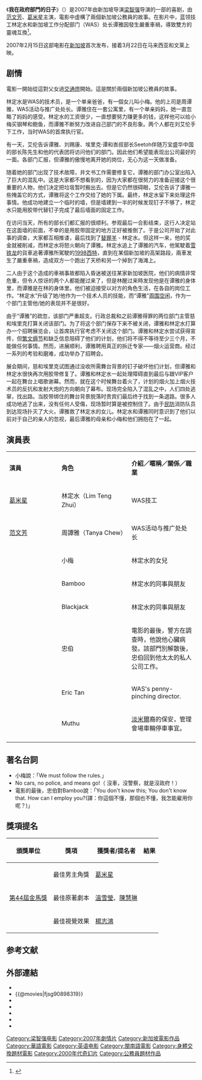 {{refimprove|time=2014-09-17T14:05:32+00:00}}
{{Infobox Film
| name               = 我在政府部門的日子
| original_name      = {{lang|en|Just Follow Law}}
| image              = Wo Zai Zheng Fu Bu Men De Ri Zi poster (Original Singapore Version).jpg
| director           = [[梁智强|梁智强]]
| producer           = [[梁福超|梁福超]]<br/>[[王玉萍|王玉萍]]<br/>[[邱淑敏|邱淑敏]]
| producer_2         = [[陳佩媚|陳佩媚]]<br/>[[何振豪|何振豪]]
| writer             = [[温雪瑩|温雪瑩]]<br/>[[陳慧琳_(編劇)|陳慧琳]]
| story              = [[梁智強|梁智強]]<br/>[[巫培雙|巫培雙]]<br/>[[胡鶴譯|胡鶴譯]]
| starring           = [[葛米星|葛米星]]<br/>[[范文芳|范文芳]]
| music              = {{lang|en|Ocean Butterflies Music Pte Ltd}}
| cinematography     = [[林國華|林國華]] (H.K.S.C.)
| editing            = [[餘潔明|餘潔明]]<br/>[[施忠明|施忠明]]
| production_company = '''出品：'''<br/>{{lang|en|J Team Productions}}<br/>新格媒體<br/>'''製作：'''<br/>{{lang|en|Innoform Media}}
| distributor        = Golden Village Pictures
| released           = 2007年2月15日：<br/>在新加坡上映
| runtime            = 112 分钟
| country            = {{新加坡電影}}
| language           = [[新加坡英語|新加坡英語]]、[[華語|華語]]、[[新加坡福建話|閩南話]]
| budget             = 
| gross              = 
}}
《'''我在政府部門的日子'''》（{{lang-en|'''Just Follow Law'''}}）是2007年由新加坡导演[[梁智强|梁智强]]导演的一部的喜剧，由[[范文芳|范文芳]]、[[葛米星|葛米星]]主演，電影中虛構了兩個新加坡公務員的故事。在影片中，蓝领技工林定水和新加坡工作分配部门（WAS）处长谭雅因發生嚴重車禍，導致雙方的靈魂互換<ref name="variety">{{cite news|url=http://www.variety.com/article/VR1117953434.html?categoryid=13&cs=1|title=Pair find 'Follow' distribs for Asia|last=Osborne|first=Magz|date=6 November 2006|publisher=[[Variety.com|Variety.com]]|accessdate=2008-12-06|archive-date=2008-10-11|archive-url=https://web.archive.org/web/20081011233250/http://www.variety.com/article/VR1117953434.html?categoryid=13&cs=1|dead-url=no}}</ref>。

2007年2月15日这部电影在[[新加坡|新加坡]]首次发布，接着3月22日在马来西亚和文莱上映。

==剧情==
電影一開始從這對父女過[[紅綠燈|交通燈]]開始。這是關於兩個新加坡公務員的故事。

林定水是WAS的技术员，是一个单亲爸爸，有一個女儿叫小梅。他的上司是周谭雅，WAS活动与推广处处长。谭雅住在一套公寓里，有一个单亲妈妈，她一直忽略了妈妈的感受。林定水的工资很少，一直想要努力赚更多的钱，这样他可以给小梅买钢琴和鲍鱼，而谭雅不断努力改进自己部门的不良形象。两个人都在刘艾伦手下工作，当时WAS的首席执行官。

有一天，艾伦告诉谭雅、刘赐康、埃里克·谭和峇叔部长Seetoh伴随万宝盛华中国的部长陈先生和他的代表团将访问他们的部门。因此他们希望能表现出公司最好的一面。各部门汇报，但谭雅的傲慢地离开她的岗位，无心为这一天做准备。

随着她的部门出现了技术故障，并文书工作需要修复它，谭雅的部门办公室出陷入了巨大的混乱中。这是大家都不想看到的，因为大家都在很努力的准备迎接这个很重要的人物，他们决定把垃圾暂时搬出去。但是它仍然很碍眼，艾伦告诉了谭雅一些掩盖它的方式，谭雅将这个工作交给了她的下属。最终，林定水留下来处理这件事情。他成功地建立一个临时的墙，但是墙建到一半的时候发现钉子不够了，林定水只能用胶带代替钉子完成了最后墙面的固定工作。

在访问当天，所有的部长们都汇报的很顺利。参观最后一合影结束，这行人决定站在这面墙的前面，不幸的是用胶带固定的地方正好被推倒了。于是公司开始了对此事的调查，大家都互相推诿，最后找到了[[替罪羊|替罪羊]] - 林定水。但这样一来，他的奖金就被削减，而林定水将怒火朝向了谭雅。林定水追上了谭雅的汽车，他駕駛着[[雪铁龙|雪铁龙]]的貨車追著谭雅所駕駛的[[西特|1998西特]]，直到在某個新加坡的高架路段，兩車发生了嚴重車禍，造成双方一个跑出了天桥和另一个掉到了海滩上。

二人由于这个造成的車禍事故都陷入昏迷被送往某家新加坡医院，他们的病情非常危重，但令人惊讶的两个人都能醒过来了，但是林醒过来時发现他是在谭雅的身体里，而谭雅是在林的身体里。他们被迫接受以对方的角色生活，在各自的岗位工作。“林定水”升级了她/他作为一个技术人员的技能，而“谭雅”[[散漫|周围空闲]]，作为一个部门主管他/她的表现并不是很好。

由于“谭雅”的疏忽，该部门严重超支。行政总裁和之前谭雅得罪的两位部门主管慈和埃里克打算关闭该部门。为了将这个部门保存下来不被关闭，谭雅和林定水打算办一个招聘展览会，让首席执行官考虑不关闭这个部门。谭雅和林定水尝试获得宣传，但[[繁文缛节|繁文缛节]]和缺乏信息阻碍了他们的计划，他们将不得不等待至少三个月，不能做任何事情。然而，进展顺利，谭雅聘用真正的拆迁专家——烟火运营商。经过一系列的考验和磨难，成功举办了招聘会。

展会期间，慈和埃里克试图通过没收所需舞台背景的钉子破坏他们计划，但谭雅和林定水很快再次用胶带修复了。谭雅和林定水一起处理障碍直到最后与跟VIP客户一起在舞台上唱歌谢幕。然而，就在这个时候舞台着火了，计划的烟火加上烟火技术员的反抗和发射大炮的方向朝向了幕布。现场完全陷入了混乱之中，人们四处逃窜，找出路。当胶带绑住的舞台背景脱落时贵宾们最后终于找到一条退路。很多人成功地逃了出来，没有任何人受傷，现场暂时算是被控制住了。由于[[新加坡民防部队|民防]]消防队员到达现场扑灭了大火，谭雅救了林定水的女儿。林定水和谭雅同时意识到了他们以前对于自己的亲人的忽视，最后谭雅的母亲和小梅和他们拥抱在了一起。

==演員表==
{|class="wikitable" width="100%"    
|- style="background:green; color:snow" align=center    
|style="width:12%"|'''演員'''|| style="width:15%"|'''角色'''|| style="width:15%"|'''介紹／暱稱／關係／職業''' 
|- 
| [[葛米星|葛米星]] || 林定水（Lim Teng Zhui）|| WAS技工
|-  
| [[范文芳|范文芳]] || 周譚雅（Tanya Chew）|| WAS活动与推广处处长
|-  
|  || 小梅 || 林定水的女兒
|-  
| {{tsl|en|Suhaimi Yusof|}}     || Bamboo || 林定水的同事與朋友
|-  
| {{tsl|en|Brandon Wong (actor)|黃炯耀}}    ||Blackjack  ||林定水的同事與朋友
|- 
| || 忠伯 || 電影的最後，警方在調查時，他說他心臟病發。該部門別解散後，忠伯回到他太太的私人公司工作。
|- 
|  {{tsl|en|Moses Lim|林益民}} || Eric Tan || WAS's penny-pinching director.
|- 
| {{tsl|en|David Bala|}} || Muthu || [[淡米爾|淡米爾]]裔的保安，管理會場車輛停車事宜。
|- 
|}

==著名台詞==
* 小梅說：「We must follow the rules.」
* No cars, no police, and means go!（ 沒車，沒警察，就是沒政府！）
* 電影的最後，忠伯對Bamboo說：「You don't know this; You don't know that. How can I employ you?(譯：你這個不懂，那個也不懂，我怎能雇用你呢？)」

== 獎項提名 ==
{|class="wikitable"
|-
!頒獎單位||獎項||獲獎者/提名者||結果
|-
|rowspan="3"|[[第44屆金馬獎|第44屆金馬獎]]||最佳男主角獎||[[葛米星|葛米星]]||{{nom}}
|-
|最佳原著劇本||[[溫雪瑩|溫雪瑩]]、[[陳慧琳_(編劇)|陳慧琳]]||{{nom}}
|-
|最佳視覺效果||[[楊志鴻|楊志鴻]]||{{nom}}
|}

==参考文献==
{{Reflist}}

==外部連結==
*{{hkmdb title|14557}}
*{{@movies|fjsg90898319}}
*{{douban}}
*{{Mtime|57127}}
*{{rotten-tomatoes|just-follow-law-wo-zai-zheng-fu-bu-men-de-ri-zi}}
*{{Tcmdb title|665769}}
*{{imdb title|0898319}}

{{梁智强}}
{{Authority control}}
[[Category:梁智强电影|Category:梁智强电影]]
[[Category:2007年劇情片|Category:2007年劇情片]]
[[Category:新加坡電影作品|Category:新加坡電影作品]]
[[Category:華語電影|Category:華語電影]]
[[Category:英语电影|Category:英语电影]]
[[Category:閩南語電影|Category:閩南語電影]]
[[Category:身體交換題材電影|Category:身體交換題材電影]]
[[Category:2000年代奇幻片|Category:2000年代奇幻片]]
[[Category:公務員題材作品|Category:公務員題材作品]]